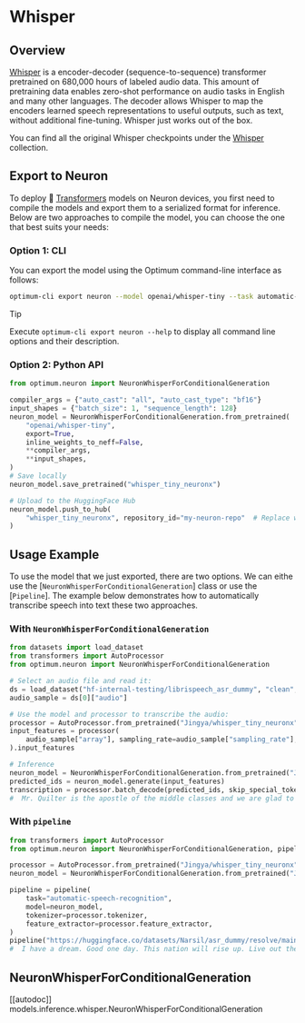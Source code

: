 <!---
Copyright 2025 The HuggingFace Team. All rights reserved.

Licensed under the Apache License, Version 2.0 (the "License");
you may not use this file except in compliance with the License.
You may obtain a copy of the License at

    http://www.apache.org/licenses/LICENSE-2.0

Unless required by applicable law or agreed to in writing, software
distributed under the License is distributed on an "AS IS" BASIS,
WITHOUT WARRANTIES OR CONDITIONS OF ANY KIND, either express or implied.
See the License for the specific language governing permissions and
limitations under the License.
-->

# Whisper

## Overview

[Whisper](https://hf.co/papers/2212.04356) is a encoder-decoder (sequence-to-sequence) transformer pretrained on 680,000 hours of labeled audio data. This amount of pretraining data enables zero-shot performance on audio tasks in English and many other languages. The decoder allows Whisper to map the encoders learned speech representations to useful outputs, such as text, without additional fine-tuning. Whisper just works out of the box.

You can find all the original Whisper checkpoints under the [Whisper](https://huggingface.co/collections/openai/whisper-release-6501bba2cf999715fd953013) collection.


## Export to Neuron

To deploy 🤗 [Transformers](https://huggingface.co/docs/transformers/index) models on Neuron devices, you first need to compile the models and export them to a serialized format for inference. Below are two approaches to compile the model, you can choose the one that best suits your needs:

### Option 1: CLI
  
You can export the model using the Optimum command-line interface as follows:

```bash
optimum-cli export neuron --model openai/whisper-tiny --task automatic-speech-recognition --batch_size 1 --sequence_length 128 --auto_cast all --auto_cast_type bf16 whisper_tiny_neuronx/
```

> [!TIP]
> Execute `optimum-cli export neuron --help` to display all command line options and their description.

### Option 2: Python API

```python
from optimum.neuron import NeuronWhisperForConditionalGeneration

compiler_args = {"auto_cast": "all", "auto_cast_type": "bf16"}
input_shapes = {"batch_size": 1, "sequence_length": 128}
neuron_model = NeuronWhisperForConditionalGeneration.from_pretrained(
    "openai/whisper-tiny",
    export=True,
    inline_weights_to_neff=False,
    **compiler_args,
    **input_shapes,
)
# Save locally
neuron_model.save_pretrained("whisper_tiny_neuronx")

# Upload to the HuggingFace Hub
neuron_model.push_to_hub(
    "whisper_tiny_neuronx", repository_id="my-neuron-repo"  # Replace with your repo id, eg. "Jingya/whisper_tiny_neuronx"
)
```

## Usage Example

To use the model that we just exported, there are two options. We can eithe use the [`NeuronWhisperForConditionalGeneration`] class or use the [`Pipeline`]. The example below demonstrates how to automatically transcribe speech into text these two approaches.

### With `NeuronWhisperForConditionalGeneration`

```python
from datasets import load_dataset
from transformers import AutoProcessor
from optimum.neuron import NeuronWhisperForConditionalGeneration

# Select an audio file and read it:
ds = load_dataset("hf-internal-testing/librispeech_asr_dummy", "clean", split="validation")
audio_sample = ds[0]["audio"]

# Use the model and processor to transcribe the audio:
processor = AutoProcessor.from_pretrained("Jingya/whisper_tiny_neuronx")
input_features = processor(
    audio_sample["array"], sampling_rate=audio_sample["sampling_rate"], return_tensors="pt"
).input_features

# Inference
neuron_model = NeuronWhisperForConditionalGeneration.from_pretrained("Jingya/whisper_tiny_neuronx")
predicted_ids = neuron_model.generate(input_features)
transcription = processor.batch_decode(predicted_ids, skip_special_tokens=True)
#  Mr. Quilter is the apostle of the middle classes and we are glad to welcome his gospel.
```

### With `pipeline`

```python
from transformers import AutoProcessor
from optimum.neuron import NeuronWhisperForConditionalGeneration, pipeline

processor = AutoProcessor.from_pretrained("Jingya/whisper_tiny_neuronx")
neuron_model = NeuronWhisperForConditionalGeneration.from_pretrained("Jingya/whisper_tiny_neuronx")

pipeline = pipeline(
    task="automatic-speech-recognition",
    model=neuron_model,
    tokenizer=processor.tokenizer,
    feature_extractor=processor.feature_extractor,
)
pipeline("https://huggingface.co/datasets/Narsil/asr_dummy/resolve/main/mlk.flac")
#  I have a dream. Good one day. This nation will rise up. Live out the true meaning of its dream.
```

## NeuronWhisperForConditionalGeneration

[[autodoc]] models.inference.whisper.NeuronWhisperForConditionalGeneration